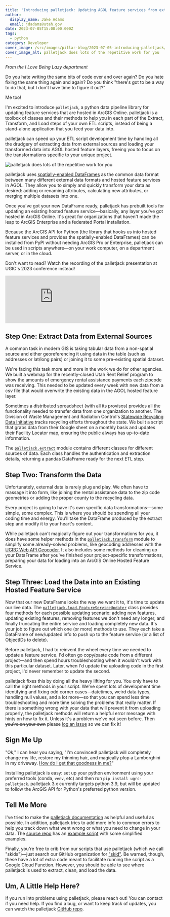 ```yaml
---
title: 'Introducing palletjack: Updating AGOL feature services from external sources'
author:
  display_name: Jake Adams
  email: jdadams@utah.gov
date: 2023-07-05T15:00:00.000Z
tags:
  - python
category: Developer
cover_image: /src/images/pillar-blog/2023-07-05-introducing-palletjack/palletjack_overview.png
cover_image_alt: palletjack does lots of the repetitive work for you
---
```



_From the I Love Being Lazy department_

Do you hate writing the same bits of code over and over again? Do you hate fixing the same thing again and again? Do you think "there's got to be a way to do that, but I don't have time to figure it out?"

Me too!

I'm excited to introduce `palletjack`, a python data pipeline library for updating feature services that are hosted in ArcGIS Online. palletjack is a toolbox of classes and their methods to help you in each part of the Extract, Transform, and Load steps of your own ETL scripts, instead of being a stand-alone application that you feed your data into.

palletjack can speed up your ETL script development time by handling all the drudgery of extracting data from external sources and loading your transformed data into AGOL hosted feature layers, freeing you to focus on the transformations specific to your unique project.

![palletjack does lots of the repetitive work for you](../../images/pillar-blog/2023-07-05-introducing-palletjack/palletjack_overview.png)

palletjack uses [spatially-enabled DataFrames](https://developers.arcgis.com/python/guide/introduction-to-the-spatially-enabled-dataframe/) as the common data format between many different external data formats and hosted feature services in AGOL. They allow you to simply and quickly transform your data as desired: adding or renaming attributes, calculating new attributes, or merging multiple datasets into one.

Once you've got your new DataFrame ready, palletjack has prebuilt tools for updating an existing hosted feature service—basically, any layer you've got hosted in ArcGIS Online. It's great for organizations that haven't made the leap to ArcGIS Enterprise and a federated Portal installation.

Because the ArcGIS API for Python (the library that hooks us into hosted feature services and provides the spatially-enabled DataFrames) can be installed from PyPI without needing ArcGIS Pro or Enterprise, palletjack can be used in scripts anywhere—on your work computer, on a department server, or in the cloud.

Don't want to read? Watch the recording of the palletjack presentation at UGIC's 2023 conference instead!

<iframe
  class="mx-auto aspect-video w-full max-w-4xl rounded-lg border-2 border-black shadow-xl"
  src="https://www.youtube.com/embed/iDXmzKIV1mg?si=hDFs45obVOao2Blj"
  title="YouTube video player"
  frameborder="0"
  allow="accelerometer; autoplay; clipboard-write; encrypted-media; gyroscope; picture-in-picture; web-share"
  allowfullscreen
></iframe>

## Step One: Extract Data from External Sources

A common task in modern GIS is taking tabular data from a non-spatial source and either georeferencing it using data in the table (such as addresses or lat/long pairs) or joining it to some pre-existing spatial dataset.

We're facing this task more and more in the work we do for other agencies. We built a webmap for the recently-closed Utah Rent Relief program to show the amounts of emergency rental assistance payments each zipcode was receiving. This needed to be updated every week with new data from a csv file that would overwrite the existing data in the AGOL hosted feature layer.

Sometimes a distributed spreadsheet (with all its provisos) provides all the functionality needed to transfer data from one organization to another. The Division of Waste Management and Radiation Control's [Statewide Recycling Data Initiative](https://deq.utah.gov/waste-management-and-radiation-control/statewide-recycling-data-initiative) tracks recycling efforts throughout the state. We built a script that grabs data from their Google sheet on a monthly basis and updates their Facility Locator map, ensuring the public always has up-to-date information.

The [`palletjack.extract`](https://agrc.github.io/palletjack/palletjack/extract.html) module contains different classes for different sources of data. Each class handles the authentication and extraction details, returning a pandas DataFrame ready for the next ETL step.

## Step Two: Transform the Data

Unfortunately, external data is rarely plug and play. We often have to massage it into form, like joining the rental assistance data to the zip code geometries or adding the proper county to the recycling data.

Every project is going to have it's own specific data transformations—some simple, some complex. This is where you should be spending all your coding time and energy. You'll take the DataFrame produced by the extract step and modify it to your heart's content.

While palletjack can't magically figure out your transformations for you, it does have some helper methods in the [`palletjack.transform`](https://agrc.github.io/palletjack/palletjack/transform.html) module to simplify some already-solved problems, like geocoding addresses with the [UGRC Web API Geocoder](https://gis.utah.gov/data/address-geocoders-locators/#WebAPI). It also includes some methods for cleaning up your DataFrame after you've finished your project-specific transformations, preparing your data for loading into an ArcGIS Online Hosted Feature Service.

## Step Three: Load the Data into an Existing Hosted Feature Service

Now that our new DataFrame looks the way we want it to, it's time to update our live data. The [`palletjack.load.FeatureServiceUpdater`](https://agrc.github.io/palletjack/palletjack/load.html#palletjack.load.FeatureServiceUpdater) class provides four methods for each possible updating scenario: adding new features, updating existing features, removing features we don't need any longer, and finally truncating the entire service and loading completely new data. It's your job to figure out which one (or more) methods to use. They each take a DataFrame of new/updated info to push up to the feature service (or a list of ObjectIDs to delete).

Before palletjack, I had to reinvent the wheel every time we needed to update a feature service. I'd often go copy/paste code from a different project—and then spend hours troubleshooting when it wouldn't work with this particular dataset. Later, when I'd update the uploading code in the first project, I'd never remember to update the second.

palletjack fixes this by doing all the heavy lifting for you. You only have to call the right methods in your script. We've spent lots of development time identifying and fixing odd corner cases—datetimes, weird data types, handling null values, and a lot more—so that you can spend less time troubleshooting and more time solving the problems that really matter. If there is something wrong with your data that will prevent it from uploading properly, the palletjack methods will return a helpful error message with hints on how to fix it. Unless it's a problem we've not seen before. Then ~~you're on your own~~ please [log an issue](https://github.com/agrc/palletjack/issues/new) so we can fix it!

## Sign Me Up

"Ok," I can hear you saying, "I'm convinced! palletjack will completely change my life, restore my thinning hair, and magically plop a Lamborghini in my driveway. [How do I get that goodness in me?](https://www.youtube.com/watch?v=_xOsqQM8jFU)"

Installing palletjack is easy: set up your python environment using your preferred tools (conda, `venv`, etc) and then run `pip install ugrc-palletjack`. palletjack 3.x currently targets python 3.9, but will be updated to follow the ArcGIS API for Python's preferred python version.

## Tell Me More

I've tried to make the [palletjack documentation](https://agrc.github.io/palletjack/palletjack/) as helpful and useful as possible. In addition, palletjack tries to add more info to common errors to help you track down what went wrong or what you need to change in your data. The [source repo](https://github.com/agrc/palletjack/) has an [example script](https://github.com/agrc/palletjack/blob/main/docs/examples.py) with some simplified examples.

Finally, you're free to crib from our scripts that use palletjack (which we call "skids")—just search our GitHub organization for ["skid"](https://github.com/agrc?q=skid&type=all&language=&sort=). Be warned, though, these have a lot of extra code meant to facilitate running the script as a Google Cloud Function. However, you should be able to see where palletjack is used to extract, clean, and load the data.

## Um, A Little Help Here?

If you run into problems using palletjack, please reach out! You can contact <Contacts inline subject={frontmatter.title} contactKey='palletjack' /> if you need help. If you find a bug, or want to keep track of updates, you can watch the palletjack [GitHub repo](https://github.com/agrc/palletjack).
